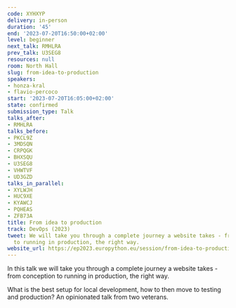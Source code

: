 ```yaml
---
code: XYHXYP
delivery: in-person
duration: '45'
end: '2023-07-20T16:50:00+02:00'
level: beginner
next_talk: RMHLRA
prev_talk: U3SEG8
resources: null
room: North Hall
slug: from-idea-to-production
speakers:
- honza-kral
- flavio-percoco
start: '2023-07-20T16:05:00+02:00'
state: confirmed
submission_type: Talk
talks_after:
- RMHLRA
talks_before:
- PKCL9Z
- 3MDSQN
- CRPQGK
- BHXSQU
- U3SEG8
- VHWTVF
- UD3GZD
talks_in_parallel:
- XYLWJH
- HUC9XE
- KYAWCJ
- PQHEAS
- ZFB73A
title: From idea to production
track: DevOps (2023)
tweet: We will take you through a complete journey a website takes - from conception
  to running in production, the right way.
website_url: https://ep2023.europython.eu/session/from-idea-to-production
---
```


In this talk we will take you through a complete journey a website takes - from conception to running in production, the right way.

What is the best setup for local development, how to then move to testing and production? An opinionated talk from two veterans.

